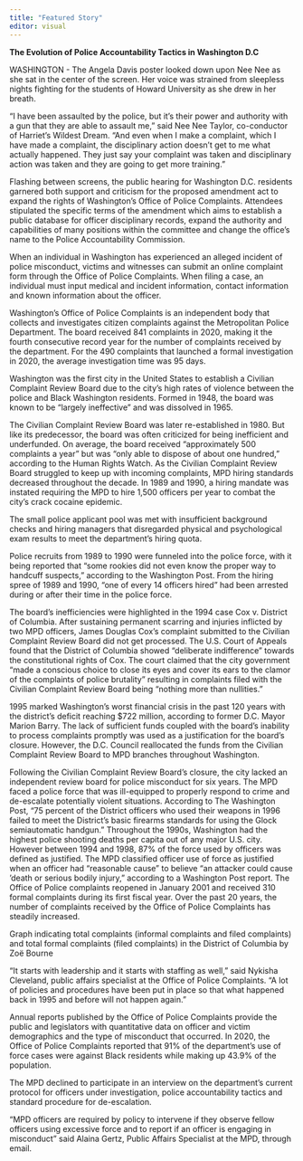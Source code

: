 ```yaml
---
title: "Featured Story"
editor: visual
---
```


**The Evolution of Police Accountability Tactics in Washington D.C**

WASHINGTON - The Angela Davis poster looked down upon Nee Nee as she sat in the center of the screen. Her voice was strained from sleepless nights fighting for the students of Howard University as she drew in her breath.

"I have been assaulted by the police, but it's their power and authority with a gun that they are able to assault me," said Nee Nee Taylor, co-conductor of Harriet's Wildest Dream. "And even when I make a complaint, which I have made a complaint, the disciplinary action doesn't get to me what actually happened. They just say your complaint was taken and disciplinary action was taken and they are going to get more training."

Flashing between screens, the public hearing for Washington D.C. residents garnered both support and criticism for the proposed amendment act to expand the rights of Washington's Office of Police Complaints. Attendees stipulated the specific terms of the amendment which aims to establish a public database for officer disciplinary records, expand the authority and capabilities of many positions within the committee and change the office's name to the Police Accountability Commission.

When an individual in Washington has experienced an alleged incident of police misconduct, victims and witnesses can submit an online complaint form through the Office of Police Complaints. When filing a case, an individual must input medical and incident information, contact information and known information about the officer.

Washington's Office of Police Complaints is an independent body that collects and investigates citizen complaints against the Metropolitan Police Department. The board received 841 complaints in 2020, making it the fourth consecutive record year for the number of complaints received by the department. For the 490 complaints that launched a formal investigation in 2020, the average investigation time was 95 days.

Washington was the first city in the United States to establish a Civilian Complaint Review Board due to the city's high rates of violence between the police and Black Washington residents. Formed in 1948, the board was known to be "largely ineffective" and was dissolved in 1965.

The Civilian Complaint Review Board was later re-established in 1980. But like its predecessor, the board was often criticized for being inefficient and underfunded. On average, the board received "approximately 500 complaints a year" but was "only able to dispose of about one hundred," according to the Human Rights Watch. As the Civilian Complaint Review Board struggled to keep up with incoming complaints, MPD hiring standards decreased throughout the decade. In 1989 and 1990, a hiring mandate was instated requiring the MPD to hire 1,500 officers per year to combat the city's crack cocaine epidemic.

The small police applicant pool was met with insufficient background checks and hiring managers that disregarded physical and psychological exam results to meet the department's hiring quota.

Police recruits from 1989 to 1990 were funneled into the police force, with it being reported that "some rookies did not even know the proper way to handcuff suspects," according to the Washington Post. From the hiring spree of 1989 and 1990, "one of every 14 officers hired" had been arrested during or after their time in the police force.

The board's inefficiencies were highlighted in the 1994 case Cox v. District of Columbia. After sustaining permanent scarring and injuries inflicted by two MPD officers, James Douglas Cox's complaint submitted to the Civilian Complaint Review Board did not get processed. The U.S. Court of Appeals found that the District of Columbia showed "deliberate indifference" towards the constitutional rights of Cox. The court claimed that the city government "made a conscious choice to close its eyes and cover its ears to the clamor of the complaints of police brutality" resulting in complaints filed with the Civilian Complaint Review Board being "nothing more than nullities."

1995 marked Washington's worst financial crisis in the past 120 years with the district's deficit reaching \$722 million, according to former D.C. Mayor Marion Barry. The lack of sufficient funds coupled with the board's inability to process complaints promptly was used as a justification for the board's closure. However, the D.C. Council reallocated the funds from the Civilian Complaint Review Board to MPD branches throughout Washington.

Following the Civilian Complaint Review Board's closure, the city lacked an independent review board for police misconduct for six years. The MPD faced a police force that was ill-equipped to properly respond to crime and de-escalate potentially violent situations. According to The Washington Post, "75 percent of the District officers who used their weapons in 1996 failed to meet the District's basic firearms standards for using the Glock semiautomatic handgun." Throughout the 1990s, Washington had the highest police shooting deaths per capita out of any major U.S. city. However between 1994 and 1998, 87% of the force used by officers was defined as justified. The MPD classified officer use of force as justified when an officer had "reasonable cause" to believe "an attacker could cause 'death or serious bodily injury," according to a Washington Post report. The Office of Police complaints reopened in January 2001 and received 310 formal complaints during its first fiscal year. Over the past 20 years, the number of complaints received by the Office of Police Complaints has steadily increased.

Graph indicating total complaints (informal complaints and filed complaints) and total formal complaints (filed complaints) in the District of Columbia by Zoë Bourne

"It starts with leadership and it starts with staffing as well," said Nykisha Cleveland, public affairs specialist at the Office of Police Complaints. "A lot of policies and procedures have been put in place so that what happened back in 1995 and before will not happen again."

Annual reports published by the Office of Police Complaints provide the public and legislators with quantitative data on officer and victim demographics and the type of misconduct that occurred. In 2020, the Office of Police Complaints reported that 91% of the department's use of force cases were against Black residents while making up 43.9% of the population.

The MPD declined to participate in an interview on the department's current protocol for officers under investigation, police accountability tactics and standard procedure for de-escalation.

"MPD officers are required by policy to intervene if they observe fellow officers using excessive force and to report if an officer is engaging in misconduct" said Alaina Gertz, Public Affairs Specialist at the MPD, through email.
